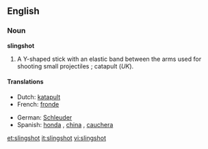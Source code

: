 ==English==

===Noun===
'''slingshot'''

# A Y-shaped stick with an elastic band between the arms used for shooting small projectiles ; catapult (''UK'').

====Translations====
{{trans-top|Y-shaped stick}}
*Dutch: [[katapult]] {{m}}
*French: [[fronde]] {{f}}
{{trans-mid}}
*German: [[Schleuder]] {{f}}
*Spanish: [[honda]] {{f}}, [[china]] {{f}} {{italbrac|Venezuela}},  [[cauchera]] {{f}} {{italbrac|Colombia}} 
{{trans-bottom}}

[[et:slingshot]]
[[it:slingshot]]
[[vi:slingshot]]